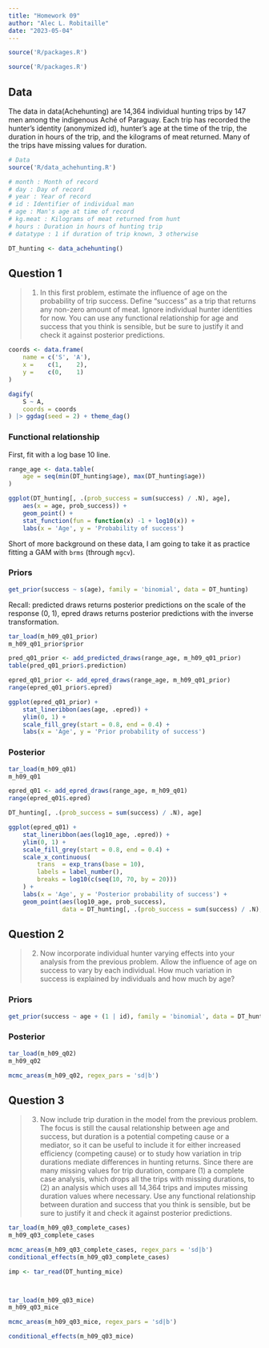 ```yaml
---
title: "Homework 09"
author: "Alec L. Robitaille"
date: "2023-05-04"
---
```


```r
source('R/packages.R')
```

```r
source('R/packages.R')
```


## Data 

The data in data(Achehunting) are 14,364 individual hunting trips by 147 men
among the indigenous Aché of Paraguay. Each trip has recorded the hunter’s identity
(anonymized id), hunter’s age at the time of the trip, the duration in hours of the
trip, and the kilograms of meat returned. Many of the trips have missing values for
duration.

```r
# Data
source('R/data_achehunting.R')

# month : Month of record
# day : Day of record
# year : Year of record
# id : Identifier of individual man
# age : Man's age at time of record
# kg.meat : Kilograms of meat returned from hunt
# hours : Duration in hours of hunting trip
# datatype : 1 if duration of trip known, 3 otherwise

DT_hunting <- data_achehunting()
```



## Question 1

> 1. In this first problem, estimate the influence of age on the probability of trip success. Define “success” as a trip that returns any non-zero amount of meat. Ignore
individual hunter identities for now. You can use any functional relationship for age
and success that you think is sensible, but be sure to justify it and check it against
posterior predictions.


```r
coords <- data.frame(
    name = c('S', 'A'),
    x =    c(1,    2),
    y =    c(0,    1)
)

dagify(
	S ~ A,
	coords = coords
) |> ggdag(seed = 2) + theme_dag()
```

### Functional relationship

First, fit with a log base 10 line. 

```r
range_age <- data.table(
    age = seq(min(DT_hunting$age), max(DT_hunting$age))
)

ggplot(DT_hunting[, .(prob_success = sum(success) / .N), age], 
    aes(x = age, prob_success)) + 
    geom_point() + 
    stat_function(fun = function(x) -1 + log10(x)) + 
    labs(x = 'Age', y = 'Probability of success')
```

Short of more background on these data, I am going to take it as practice fitting
a GAM with `brms` (through `mgcv`).


### Priors
```r
get_prior(success ~ s(age), family = 'binomial', data = DT_hunting)
```


Recall: predicted draws returns posterior predictions on the scale of the response 
(0, 1), epred draws returns posterior predictions with the inverse transformation. 

```r
tar_load(m_h09_q01_prior)
m_h09_q01_prior$prior

pred_q01_prior <- add_predicted_draws(range_age, m_h09_q01_prior)
table(pred_q01_prior$.prediction)

epred_q01_prior <- add_epred_draws(range_age, m_h09_q01_prior)
range(epred_q01_prior$.epred)

ggplot(epred_q01_prior) + 
    stat_lineribbon(aes(age, .epred)) + 
    ylim(0, 1) +
    scale_fill_grey(start = 0.8, end = 0.4) + 
    labs(x = 'Age', y = 'Prior probability of success')
```

### Posterior

```r
tar_load(m_h09_q01)
m_h09_q01

epred_q01 <- add_epred_draws(range_age, m_h09_q01)
range(epred_q01$.epred)

DT_hunting[, .(prob_success = sum(success) / .N), age]

ggplot(epred_q01) + 
    stat_lineribbon(aes(log10_age, .epred)) + 
    ylim(0, 1) +
    scale_fill_grey(start = 0.8, end = 0.4) + 
    scale_x_continuous(
        trans  = exp_trans(base = 10),
        labels = label_number(),
        breaks = log10(c(seq(10, 70, by = 20)))
    ) +
    labs(x = 'Age', y = 'Posterior probability of success') + 
    geom_point(aes(log10_age, prob_success), 
               data = DT_hunting[, .(prob_success = sum(success) / .N), log10_age])

```



## Question 2

> 2. Now incorporate individual hunter varying effects into your analysis from the
previous problem. Allow the influence of age on success to vary by each individual.
How much variation in success is explained by individuals and how much by age?

### Priors

```r
get_prior(success ~ age + (1 | id), family = 'binomial', data = DT_hunting)
```

### Posterior

```r
tar_load(m_h09_q02)
m_h09_q02

mcmc_areas(m_h09_q02, regex_pars = 'sd|b')
```

## Question 3

> 3. Now include trip duration in the model from the previous problem. The focus
is still the causal relationship between age and success, but duration is a potential
competing cause or a mediator, so it can be useful to include it for either increased
efficiency (competing cause) or to study how variation in trip durations mediate differences in hunting returns. Since there are many missing values for trip duration,
compare (1) a complete case analysis, which drops all the trips with missing durations, to (2) an analysis which uses all 14,364 trips and imputes missing duration
values where necessary. Use any functional relationship between duration and success that you think is sensible, but be sure to justify it and check it against posterior
predictions.

```r
tar_load(m_h09_q03_complete_cases)
m_h09_q03_complete_cases

mcmc_areas(m_h09_q03_complete_cases, regex_pars = 'sd|b')
conditional_effects(m_h09_q03_complete_cases)
```





```r

imp <- tar_read(DT_hunting_mice)



tar_load(m_h09_q03_mice)
m_h09_q03_mice

mcmc_areas(m_h09_q03_mice, regex_pars = 'sd|b')

conditional_effects(m_h09_q03_mice)
```